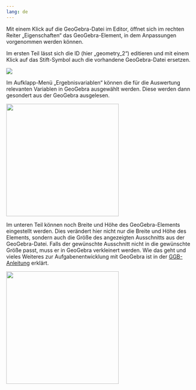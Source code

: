 ```yaml
---
lang: de
---
```


Mit einem Klick auf die GeoGebra-Datei im Editor, öffnet sich im rechten Reiter „Eigenschaften“ das GeoGebra-Element, in dem Anpassungen vorgenommen werden können. 

Im ersten Teil lässt sich die ID (hier „geometry_2“) editieren und mit einem Klick auf das Stift-Symbol auch die vorhandene GeoGebra-Datei ersetzen.

![](../Glossar/GGB_Editieren_Grafik.png)

Im Aufklapp-Menü „Ergebnisvariablen“ können die für die Auswertung relevanten Variablen in GeoGebra ausgewählt werden. Diese werden dann gesondert aus der GeoGebra ausgelesen.

![](../Glossar/GGB_Editieren_eins_Grafik.png){width=300}

Im unteren Teil können noch Breite und Höhe des GeoGebra-Elements eingestellt werden. Dies verändert hier nicht nur die Breite und Höhe des Elements, sondern auch die Größe des angezeigten Ausschnitts aus der GeoGebra-Datei. Falls der gewünschte Ausschnitt nicht in die gewünschte Größe passt, muss er in GeoGebra verkleinert werden. 
Wie das geht und vieles Weiteres zur Aufgabenentwicklung mit GeoGebra ist in der [GGB-Anleitung](/tasks/design/basic/GGB_Assistent/index.qmd) erklärt.

![](../Glossar/GGB_Editieren_zwei_Grafik.png){width=300}
